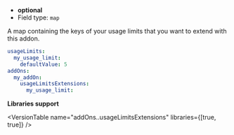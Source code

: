 
- **optional**
- Field type: `map`

A map containing the keys of your usage limits that you want to extend with this addon.

```yaml
usageLimits:
  my_usage_limit:
    defaultValue: 5
addOns:
  my_addOn:
    usageLimitsExtensions:
      my_usage_limit:
```

**Libraries support**

<VersionTable
  name="addOns.<name>.usageLimitsExtensions"
  libraries={[true, true]}
/>
